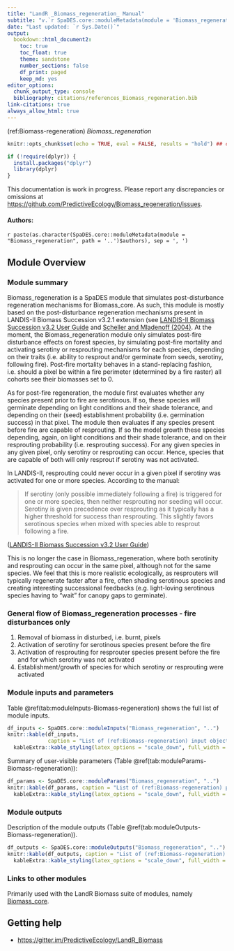 ```yaml
---
title: "LandR _Biomass_regeneration_ Manual"
subtitle: "v.`r SpaDES.core::moduleMetadata(module = 'Biomass_regeneration', path = '..')$version`"
date: "Last updated: `r Sys.Date()`"
output:
  bookdown::html_document2:
    toc: true
    toc_float: true
    theme: sandstone
    number_sections: false
    df_print: paged
    keep_md: yes
editor_options:
  chunk_output_type: console
  bibliography: citations/references_Biomass_regeneration.bib
link-citations: true
always_allow_html: true
---
```


<!-- the following are text references used in captions for LaTeX compatibility -->
(ref:Biomass-regeneration) *Biomass_regeneration*

```r
knitr::opts_chunk$set(echo = TRUE, eval = FALSE, results = "hold") ## change to eval = TRUE if all chunks are to be evaluated

if (!require(dplyr)) {
  install.packages("dplyr")
  library(dplyr)
}
```

:::{.rmdwarning}
This documentation is work in progress.
Please report any discrepancies or omissions at <https://github.com/PredictiveEcology/Biomass_regeneration/issues>.
:::

#### Authors:

`r paste(as.character(SpaDES.core::moduleMetadata(module = "Biomass_regeneration", path = '..')$authors), sep = ', ')`
<!-- ideally separate authors with new lines, '\n' not working -->

## Module Overview

### Module summary

Biomass_regeneration is a SpaDES module that simulates post-disturbance regeneration mechanisms for Biomass_core.
As such, this module is mostly based on the post-disturbance regeneration mechanisms present in LANDIS-II Biomass Succession v3.2.1 extension (see [LANDIS-II Biomass Succession v3.2 User Guide](https://github.com/LANDIS-II-Foundation/Extension-Biomass-Succession/blob/master/docs/LANDIS-II%20Biomass%20Succession%20v3.2%20User%20Guide.docx) and [Scheller and Mladenoff (2004)](https://pdfs.semanticscholar.org/4d38/d0be6b292eccd444af399775d37a757d1967.pdf).
At the moment, the Biomass_regeneration module only simulates post-fire disturbance effects on forest species, by simulating post-fire mortality and activating serotiny or resprouting mechanisms for each species, depending on their traits (i.e. ability to resprout and/or germinate from seeds, serotiny, following fire).
Post-fire mortality behaves in a stand-replacing fashion, i.e. should a pixel be within a fire perimeter (determined by a fire raster) all cohorts see their biomasses set to 0.

As for post-fire regeneration, the module first evaluates whether any species present prior to fire are serotinous.
If so, these species will germinate depending on light conditions and their shade tolerance, and depending on their (seed) establishment probability (i.e. germination success) in that pixel.
The module then evaluates if any species present before fire are capable of resprouting.
If so the model growth these species depending, again, on light conditions and their shade tolerance, and on their resprouting probability (i.e. resprouting success).
For any given species in any given pixel, only serotiny or resprouting can occur.
Hence, species that are capable of both will only resprout if serotiny was not activated.

In LANDIS-II, resprouting could never occur in a given pixel if serotiny was activated for one or more species.
According to the manual:

> If serotiny (only possible immediately following a fire) is triggered for one or more species, then neither resprouting nor seeding will occur.
> Serotiny is given precedence over resprouting as it typically has a higher threshold for success than resprouting.
> This slightly favors serotinous species when mixed with species able to resprout following a fire.

([LANDIS-II Biomass Succession v3.2 User Guide](https://github.com/LANDIS-II-Foundation/Extension-Biomass-Succession/blob/master/docs/LANDIS-II%20Biomass%20Succession%20v3.2%20User%20Guide.docx))

This is no longer the case in Biomass_regeneration, where both serotinity and resprouting can occur in the same pixel, although not for the same species.
We feel that this is more realistic ecologically, as resprouters will typically regenerate faster  after a fire, often shading serotinous species and creating interesting successional feedbacks (e.g. light-loving serotinous species having to "wait" for canopy gaps to germinate).

### General flow of Biomass_regeneration processes - fire disturbances only

1. Removal of biomass in disturbed, i.e. burnt, pixels
2. Activation of serotiny for serotinous species present before the fire
3. Activation of resprouting for resprouter species present before the fire and for which serotiny was not activated
4. Establishment/growth of species for which serotiny or resprouting were activated

### Module inputs and parameters

Table \@ref(tab:moduleInputs-Biomass-regeneration) shows the full list of module inputs.

```r
df_inputs <- SpaDES.core::moduleInputs("Biomass_regeneration", "..")
knitr::kable(df_inputs,
             caption = "List of (ref:Biomass-regeneration) input objects and their description.") %>%
  kableExtra::kable_styling(latex_options = "scale_down", full_width = TRUE)
```

Summary of user-visible parameters (Table \@ref(tab:moduleParams-Biomass-regeneration)):

```r
df_params <- SpaDES.core::moduleParams("Biomass_regeneration", "..")
knitr::kable(df_params, caption = "List of (ref:Biomass-regeneration) parameters and their description.") %>%
  kableExtra::kable_styling(latex_options = "scale_down", full_width = TRUE)
```

### Module outputs

Description of the module outputs (Table \@ref(tab:moduleOutputs-Biomass-regeneration)).

```r
df_outputs <- SpaDES.core::moduleOutputs("Biomass_regeneration", "..")
knitr::kable(df_outputs, caption = "List of (ref:Biomass-regeneration) outputs and their description.") %>%
  kableExtra::kable_styling(latex_options = "scale_down", full_width = TRUE)
```

### Links to other modules

Primarily used with the LandR Biomass suite of modules, namely [Biomass_core](https://github.com/PredictiveEcology/Biomass_core).

## Getting help

- <https://gitter.im/PredictiveEcology/LandR_Biomass>
